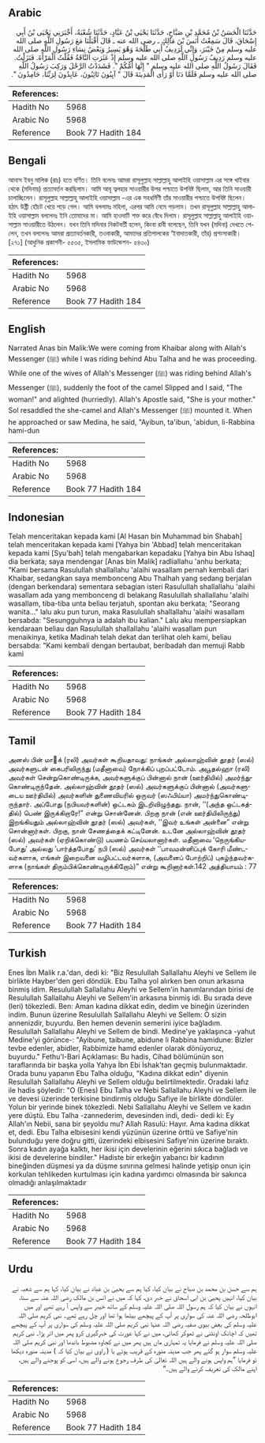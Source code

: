 ## Arabic


<div dir="rtl" lang="ar" style={{fontSize:'larger',backgroundColor:'#f8f9fa',padding:20}}>
حَدَّثَنَا الْحَسَنُ بْنُ مُحَمَّدِ بْنِ صَبَّاحٍ، حَدَّثَنَا يَحْيَى بْنُ عَبَّادٍ، حَدَّثَنَا شُعْبَةُ، أَخْبَرَنِي يَحْيَى بْنُ أَبِي إِسْحَاقَ، قَالَ سَمِعْتُ أَنَسَ بْنَ مَالِكٍ ـ رضى الله عنه ـ قَالَ أَقْبَلْنَا مَعَ رَسُولِ اللَّهِ صلى الله عليه وسلم مِنْ خَيْبَرَ، وَإِنِّي لَرَدِيفُ أَبِي طَلْحَةَ وَهْوَ يَسِيرُ وَبَعْضُ نِسَاءِ رَسُولِ اللَّهِ صلى الله عليه وسلم رَدِيفُ رَسُولِ اللَّهِ صلى الله عليه وسلم إِذْ عَثَرَتِ النَّاقَةُ فَقُلْتُ الْمَرْأَةَ‏.‏ فَنَزَلْتُ‏.‏ فَقَالَ رَسُولُ اللَّهِ صلى الله عليه وسلم ‏"‏ إِنَّهَا أُمُّكُمْ ‏"‏‏.‏ فَشَدَدْتُ الرَّحْلَ وَرَكِبَ رَسُولُ اللَّهِ صلى الله عليه وسلم فَلَمَّا دَنَا أَوْ رَأَى الْمَدِينَةَ قَالَ ‏"‏ آيِبُونَ تَائِبُونَ، عَابِدُونَ لِرَبِّنَا، حَامِدُونَ ‏"‏‏.‏
</div>
<div style={{backgroundColor:'#f8f9fa',padding:20, marginBottom: 10}}><table> <thead> <tr> <th>References:</th> <th></th> </tr> </thead> <tbody><tr><td>Hadith No</td><td>5968</td></tr><tr><td>Arabic No</td><td>5968</td></tr><tr><td>Reference</td><td>Book 77 Hadith 184</td></tr></tbody></table></div>

## Bengali


<div dir="ltr" lang="bn" style={{fontSize:'larger',backgroundColor:'#f8f9fa',padding:20}}>
আনাস ইবনু মালিক (রাঃ) হতে বর্ণিত। তিনি বলেনঃ আমরা রাসূলুল্লাহ সাল্লাল্লাহু আলাইহি ওয়াসাল্লাম এর সঙ্গে খাইবার থেকে (মদিনায়) প্রত্যাবর্তন করছিলাম। আমি আবূ ত্বলহার সাওয়ারীর উপর পশ্চাতে উপবিষ্ট ছিলাম, আর তিনি সাওয়ারী চালাচ্ছিলেন। রাসূলুল্লাহ সাল্লাল্লাহু আলাইহি ওয়াসাল্লাম -এর এক সহধর্মিণী তাঁর সাওয়ারীর পশ্চাতে উপবিষ্ট ছিলেন। হঠাৎ উষ্ট্রী হোঁচট খেয়ে পড়ে গেল। আমি বললামঃ মহিলা, এরপর আমি নেমে পড়লাম। তখন রাসূলুল্লাহ সাল্লাল্লাহু আলাইহি ওয়াসাল্লাম বললেনঃ ইনি তোমাদের মা। আমি হাওদাটি শক্ত করে বেঁধে দিলাম। রাসূলুল্লাহ সাল্লাল্লাহু আলাইহি ওয়াসাল্লাম সাওয়ারীতে উঠলেন। যখন তিনি মদিনার নিকটবর্তী হলেন, কিংবা রাবী বলেছেন, তিনি যখন (মদিনা) দেখতে পেলেন, তখন বললেনঃ আমরা প্রত্যাবর্তনকারী, তওবাকারী, আমাদের প্রতিপালকের ‘ইবাদাতকারী, তাঁর) প্রশংসাকারী। [২৭১] (আধুনিক প্রকাশনী- ৫৫৩৫, ইসলামিক ফাউন্ডেশন- ৫৪৩০)
</div>
<div style={{backgroundColor:'#f8f9fa',padding:20, marginBottom: 10}}><table> <thead> <tr> <th>References:</th> <th></th> </tr> </thead> <tbody><tr><td>Hadith No</td><td>5968</td></tr><tr><td>Arabic No</td><td>5968</td></tr><tr><td>Reference</td><td>Book 77 Hadith 184</td></tr></tbody></table></div>

## English


<div dir="ltr" lang="en" style={{fontSize:'larger',backgroundColor:'#f8f9fa',padding:20}}>
Narrated Anas bin Malik:We were coming from Khaibar along with Allah's Messenger (ﷺ) while l was riding behind Abu Talha and he was proceeding. While one of the wives of Allah's Messenger (ﷺ) was riding behind Allah's Messenger (ﷺ), suddenly the foot of the camel Slipped and I said, "The woman!" and alighted (hurriedly). Allah's Apostle said, "She is your mother." Sol resaddled the she-camel and Allah's Messenger (ﷺ) mounted it. When he approached or saw Medina, he said, "Ayibun, ta'ibun, 'abidun, li-Rabbina hami-dun
</div>
<div style={{backgroundColor:'#f8f9fa',padding:20, marginBottom: 10}}><table> <thead> <tr> <th>References:</th> <th></th> </tr> </thead> <tbody><tr><td>Hadith No</td><td>5968</td></tr><tr><td>Arabic No</td><td>5968</td></tr><tr><td>Reference</td><td>Book 77 Hadith 184</td></tr></tbody></table></div>

## Indonesian


<div dir="ltr" lang="id" style={{fontSize:'larger',backgroundColor:'#f8f9fa',padding:20}}>
Telah menceritakan kepada kami [Al Hasan bin Muhammad bin Shabah] telah menceritakan kepada kami [Yahya bin 'Abbad] telah menceritakan kepada kami [Syu'bah] telah mengabarkan kepadaku [Yahya bin Abu Ishaq] dia berkata; saya mendengar [Anas bin Malik] radliallahu 'anhu berkata; "Kami bersama Rasulullah shallallahu 'alaihi wasallam pernah kembali dari Khaibar, sedangkan saya membonceng Abu Thalhah yang sedang berjalan (dengan berkendara) sementara sebagian isteri Rasulullah shallallahu 'alaihi wasallam ada yang membonceng di belakang Rasulullah shallallahu 'alaihi wasallam, tiba-tiba unta beliau terjatuh, spontan aku berkata; "Seorang wanita..." lalu aku pun turun, maka Rasulullah shallallahu 'alaihi wasallam bersabda: "Sesungguhnya ia adalah ibu kalian." Lalu aku mempersiapkan kendaraan beliau dan Rasulullah shallallahu 'alaihi wasallam pun menaikinya, ketika Madinah telah dekat dan terlihat oleh kami, beliau bersabda: "Kami kembali dengan bertaubat, beribadah dan memuji Rabb kami
</div>
<div style={{backgroundColor:'#f8f9fa',padding:20, marginBottom: 10}}><table> <thead> <tr> <th>References:</th> <th></th> </tr> </thead> <tbody><tr><td>Hadith No</td><td>5968</td></tr><tr><td>Arabic No</td><td>5968</td></tr><tr><td>Reference</td><td>Book 77 Hadith 184</td></tr></tbody></table></div>

## Tamil


<div dir="ltr" lang="ta" style={{fontSize:'larger',backgroundColor:'#f8f9fa',padding:20}}>
அனஸ் பின் மாக் (ரலி) அவர்கள் கூறியதாவது: நாங்கள் அல்லாஹ்வின் தூதர் (ஸல்) அவர்களுடன் கைபரிலிருந்து (மதீனாவை) நோக்கிப் புறப்பட்டோம். அபூதல்ஹா (ரலி) அவர்கள் சென்றுகொண்டிருக்க, அவர்களுக்குப் பின்னால் நான் (ஊர்தியில்) அமர்ந்துகொண்டிருந்தேன். அல்லாஹ்வின் தூதர் (ஸல்) அவர்களுக்குப் பின்னால் (அவர்களுடைய ஊர்தியில்) அவர்களின் துணைவியரில் ஒருவர் (ஸஃபிய்யா) அமர்ந்துகொண்டிருந்தார். அப்போது (நபியவர்களின்) ஒட்டகம் இடறிவிழுந்தது. நான், ‘‘(அந்த ஒட்டகத்தில்) பெண் இருக்கிறாரே!” என்று சொன்னேன். பிறகு நான் (என் ஊர்தியிலிருந்து) இறங்கியதும் அல்லாஹ்வின் தூதர் (ஸல்) அவர்கள், ‘‘இவர் உங்கள் அன்னை” என்று சொன்னார்கள். பிறகு, நான் சேணத்தைக் கட்டினேன். உடனே அல்லாஹ்வின் தூதர் (ஸல்) அவர்கள் (ஏறிக்கொண்டு) பயணம் செய்யலானார்கள். மதீனாவை ‘நெருங்கியபோது’ அல்லது ‘பார்த்தபோது’ நபி (ஸல்) அவர்கள் ‘‘பாவமன்னிப்புக் கோரி மீண்டவர்களாக, எங்கள் இறைவனை வழிபட்டவர்களாக, (அவனைப் போற்றிப்) புகழ்ந்தவர்களாக (நாங்கள் திரும்பிக்கொண்டிருக்கிறோம்)” என்று கூறினார்கள்.142 அத்தியாயம் : 77
</div>
<div style={{backgroundColor:'#f8f9fa',padding:20, marginBottom: 10}}><table> <thead> <tr> <th>References:</th> <th></th> </tr> </thead> <tbody><tr><td>Hadith No</td><td>5968</td></tr><tr><td>Arabic No</td><td>5968</td></tr><tr><td>Reference</td><td>Book 77 Hadith 184</td></tr></tbody></table></div>

## Turkish


<div dir="ltr" lang="tr" style={{fontSize:'larger',backgroundColor:'#f8f9fa',padding:20}}>
Enes İbn Malik r.a.'dan, dedi ki: "Biz Resulullah Sallallahu Aleyhi ve Sellem ile birlikte Hayber'den geri döndük. Ebu Talha yol alırken ben onun arkasına binmiş idim. Resulullah Sallallahu Aleyhi ve Sellem'in hanımlarından birisi de Resulullah Sallallahu Aleyhi ve Sellem'in arkasına binmiş idi. Bu sırada deve (leri) tökezledi. Ben: Aman kadına dikkat edin, dedim ve bineğin üzerinden indim. Bunun üzerine Resulullah Sallallahu Aleyhi ve Sellem: O sizin annenizdir, buyurdu. Ben hemen devenin semerini iyice bağladım. Resulullah Sallallahu Aleyhi ve Sellem de bindi. Medine'ye yaklaşınca -yahut Medine'yi görünce-: "Ayibune, taibune, abidune li Rabbina hamidune: Bizler tevbe edenler, abidler, Rabbimize hamd edenler olarak dönüyoruz, buyurdu." Fethu'l-Bari Açıklaması: Bu hadis, Cihad bölümünün son taraflarında bir başka yolla Yahya İbn Ebi İshak'tan geçmiş bulunmaktadır. Orada bunu yapanın Ebu Talha olduğu, "Kadına dikkat edin" diyenin Resulullah Sallallahu Aleyhi ve Sellem olduğu belirtilmektedir. Oradaki lafız ile hadis şöyledir: "O (Enes) Ebu Talha ve Nebi Sallallahu Aleyhi ve Sellem ile ve devesi üzerinde terkisine bindirmiş olduğu Safiye ile birlikte döndüler. Yolun bir yerinde binek tökezledi. Nebi Sallallahu Aleyhi ve Sellem ve kadın yere düştü. Ebu Talha -zannederim, devesinden indi, dedi- dedi ki: Ey Allah'ın Nebii, sana bir şeyoldu mu? Allah Rasulü: Hayır. Ama kadına dikkat et, dedi. Ebu Talha elbisesini kendi yüzünün üzerine örttü ve Safiye'nin bulunduğu yere doğru gitti, üzerindeki elbisesini Safiye'nin üzerine bıraktı. Sonra kadın ayağa kalktı, her ikisi için develerinin eğerini sıkıca bağladı ve ikisi de develerine bindiler." Hadiste bir erkeğin yabancı bir kadının bineğinden düşmesi ya da düşme sınırına gelmesi halinde yetişip onun için korkulan tehlikeden kurtulması için kadına yardımcı olmasında bir sakınca olmadığı anlaşılmaktadır
</div>
<div style={{backgroundColor:'#f8f9fa',padding:20, marginBottom: 10}}><table> <thead> <tr> <th>References:</th> <th></th> </tr> </thead> <tbody><tr><td>Hadith No</td><td>5968</td></tr><tr><td>Arabic No</td><td>5968</td></tr><tr><td>Reference</td><td>Book 77 Hadith 184</td></tr></tbody></table></div>

## Urdu


<div dir="rtl" lang="ur" style={{fontSize:'larger',backgroundColor:'#f8f9fa',padding:20}}>
ہم سے حسن بن محمد بن صباح نے بیان کیا، کہا ہم سے یحییٰ بن عباد نے بیان کیا، کہا ہم سے شعبہ نے بیان کیا، انہیں یحییٰ بن ابی اسحاق نے خبر دی، کہا کہ میں نے انس بن مالک رضی اللہ عنہ سے سنا، انہوں نے بیان کیا کہ ہم رسول اللہ صلی اللہ علیہ وسلم کے ساتھ خیبر سے واپس آ رہے تھے اور میں ابوطلحہ رضی اللہ عنہ کی سواری پر آپ کے پیچھے بیٹھا ہوا تھا اور چل رہے تھے۔ نبی کریم صلی اللہ علیہ وسلم کی بعض بیوی صفیہ رضی اللہ عنہا نبی کریم صلی اللہ علیہ وسلم کی سواری پر آپ کے پیچھے تھیں کہ اچانک اونٹنی نے ٹھوکر کھائی، میں نے کہا عورت کی خبرگیری کرو پھر میں اتر پڑا۔ نبی کریم صلی اللہ علیہ وسلم نے فرمایا یہ تمہاری ماں ہیں پھر میں نے کجاوہ مضبوط باندھا اور نبی کریم صلی اللہ علیہ وسلم سوار ہو گئے پھر جب مدینہ منورہ کے قریب ہوئے یا ( راوی نے بیان کیا کہ ) مدینہ منورہ دیکھا تو فرمایا ”ہم واپس ہونے والے ہیں اللہ تعالیٰ کی طرف رجوع ہونے والے ہیں، اسی کو پوجنے والے ہیں، اپنے مالک کی تعریف کرنے والے ہیں۔“
</div>
<div style={{backgroundColor:'#f8f9fa',padding:20, marginBottom: 10}}><table> <thead> <tr> <th>References:</th> <th></th> </tr> </thead> <tbody><tr><td>Hadith No</td><td>5968</td></tr><tr><td>Arabic No</td><td>5968</td></tr><tr><td>Reference</td><td>Book 77 Hadith 184</td></tr></tbody></table></div>